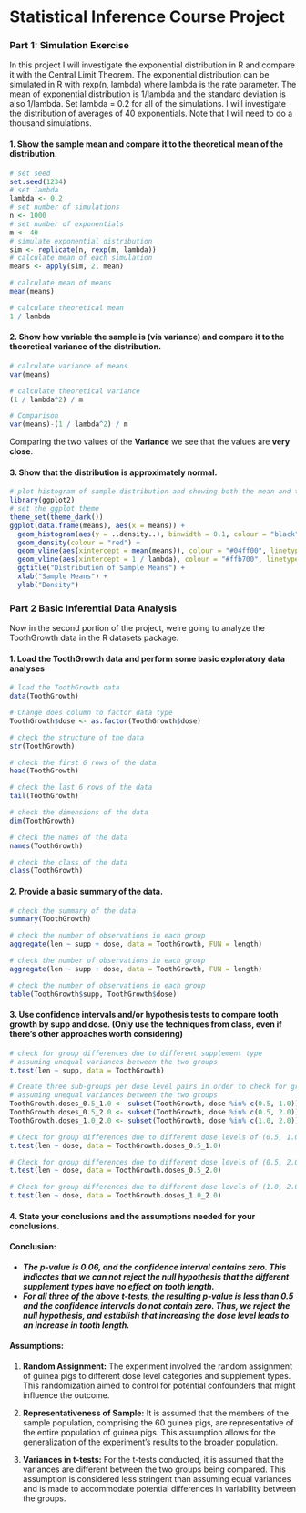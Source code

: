 # Statistical Inference Course Project

### Part 1: Simulation Exercise

In this project I will investigate the exponential distribution in R and compare it with the Central Limit Theorem. The exponential distribution can be simulated in R with rexp(n, lambda) where lambda is the rate parameter. The mean of exponential distribution is 1/lambda and the standard deviation is also 1/lambda. Set lambda = 0.2 for all of the simulations. I will investigate the distribution of averages of 40 exponentials. Note that I will need to do a thousand simulations.

#### 1. Show the sample mean and compare it to the theoretical mean of the distribution.

```r
# set seed
set.seed(1234)
# set lambda
lambda <- 0.2
# set number of simulations
n <- 1000
# set number of exponentials
m <- 40
# simulate exponential distribution
sim <- replicate(n, rexp(m, lambda))
# calculate mean of each simulation
means <- apply(sim, 2, mean)
```

```r
# calculate mean of means
mean(means)
```

```r
# calculate theoretical mean
1 / lambda
```

#### 2. Show how variable the sample is (via variance) and compare it to the theoretical variance of the distribution.

```r
# calculate variance of means
var(means)
```

```r
# calculate theoretical variance
(1 / lambda^2) / m
```

```r
# Comparison 
var(means)-(1 / lambda^2) / m
```

Comparing the two values of the **Variance** we see that the values are **very close**.

#### 3. Show that the distribution is approximately normal.

```r
# plot histogram of sample distribution and showing both the mean and theoretical mean
library(ggplot2)
# set the ggplot theme
theme_set(theme_dark())
ggplot(data.frame(means), aes(x = means)) + 
  geom_histogram(aes(y = ..density..), binwidth = 0.1, colour = "black", fill = "#ffffff") +
  geom_density(colour = "red") +
  geom_vline(aes(xintercept = mean(means)), colour = "#04ff00", linetype = "solid", size = 0.5) +
  geom_vline(aes(xintercept = 1 / lambda), colour = "#ffb700", linetype = "solid", size = 0.5) +
  ggtitle("Distribution of Sample Means") +
  xlab("Sample Means") +
  ylab("Density")
```

### Part 2 Basic Inferential Data Analysis

Now in the second portion of the project, we're going to analyze the ToothGrowth data in the R datasets package.

#### 1. Load the ToothGrowth data and perform some basic exploratory data analyses

```r
# load the ToothGrowth data
data(ToothGrowth)

# Change does column to factor data type
ToothGrowth$dose <- as.factor(ToothGrowth$dose)

# check the structure of the data
str(ToothGrowth)
```

```r
# check the first 6 rows of the data
head(ToothGrowth)
```

```r
# check the last 6 rows of the data
tail(ToothGrowth)
```

```r
# check the dimensions of the data
dim(ToothGrowth)
```

```r
# check the names of the data
names(ToothGrowth)
```

```r
# check the class of the data
class(ToothGrowth)
```

#### 2. Provide a basic summary of the data.

```r
# check the summary of the data
summary(ToothGrowth)
```

```r
# check the number of observations in each group
aggregate(len ~ supp + dose, data = ToothGrowth, FUN = length)
```

```r
# check the number of observations in each group
aggregate(len ~ supp + dose, data = ToothGrowth, FUN = length)
```

```r
# check the number of observations in each group
table(ToothGrowth$supp, ToothGrowth$dose)
```

#### 3. Use confidence intervals and/or hypothesis tests to compare tooth growth by supp and dose. (Only use the techniques from class, even if there's other approaches worth considering)

```r
# check for group differences due to different supplement type
# assuming unequal variances between the two groups
t.test(len ~ supp, data = ToothGrowth)
```

```r
# Create three sub-groups per dose level pairs in order to check for group differences.
# assuming unequal variances between the two groups
ToothGrowth.doses_0.5_1.0 <- subset(ToothGrowth, dose %in% c(0.5, 1.0))
ToothGrowth.doses_0.5_2.0 <- subset(ToothGrowth, dose %in% c(0.5, 2.0))
ToothGrowth.doses_1.0_2.0 <- subset(ToothGrowth, dose %in% c(1.0, 2.0))

# Check for group differences due to different dose levels of (0.5, 1.0). Assume unequal variances between the two groups.
t.test(len ~ dose, data = ToothGrowth.doses_0.5_1.0)
```

```r
# Check for group differences due to different dose levels of (0.5, 2.0). Assume unequal variances between the two groups.
t.test(len ~ dose, data = ToothGrowth.doses_0.5_2.0)
```

```r
# Check for group differences due to different dose levels of (1.0, 2.0). Assume unequal variances between the two groups.
t.test(len ~ dose, data = ToothGrowth.doses_1.0_2.0)
```

#### 4. State your conclusions and the assumptions needed for your conclusions.

#### **Conclusion:**

-   ***The p-value is 0.06, and the confidence interval contains zero. This indicates that we can not reject the null hypothesis that the different supplement types have no effect on tooth length.***
-   ***For all three of the above t-tests, the resulting p-value is less than 0.5 and the confidence intervals do not contain zero. Thus, we reject the null hypothesis, and establish that increasing the dose level leads to an increase in tooth length.***

#### **Assumptions**:

1.  **Random Assignment:** The experiment involved the random assignment of guinea pigs to different dose level categories and supplement types. This randomization aimed to control for potential confounders that might influence the outcome.

2.  **Representativeness of Sample:** It is assumed that the members of the sample population, comprising the 60 guinea pigs, are representative of the entire population of guinea pigs. This assumption allows for the generalization of the experiment's results to the broader population.

3.  **Variances in t-tests:** For the t-tests conducted, it is assumed that the variances are different between the two groups being compared. This assumption is considered less stringent than assuming equal variances and is made to accommodate potential differences in variability between the groups.


